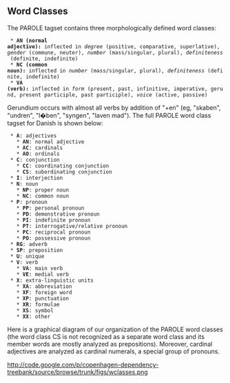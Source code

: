 ==  Word Classes ==

The PAROLE tagset contains three morphologically defined word classes:

  * '''AN (normal adjective):''' inflected in ''degree'' (positive, comparative, superlative), ''gender'' (commune, neuter), ''number'' (mass/singular, plural), ''definiteness'' (definite, indefinite)
  * '''NC (common noun):''' inflected in ''number'' (mass/singular, plural), ''definiteness'' (definite, indefinite)
  * '''VA (verb):''' inflected in ''form'' (present, past, infinitive, imperative, gerund, present participle, past participle), ''voice'' (active, passive)

Gerundium occurs with almost all verbs by addition of "+en" (eg, "skaben", "undren", "l�ben", "syngen", "laven mad"). The full PAROLE word class tagset for Danish is shown below:

  * '''A''': adjectives
    * '''AN''': normal adjective
    * '''AC''': cardinals
    * '''AO''': ordinals
  * '''C''': conjunction
    * '''CC''': coordinating conjunction
    * '''CS''': subordinating conjunction
  * '''I''': interjection
  * '''N''': noun
    * '''NP''': proper noun
    * '''NC''': common noun
  * '''P''': pronoun
    * '''PP''': personal pronoun
    * '''PD''': demonstrative pronoun
    * '''PI''': indefinite pronoun
    * '''PT''': interrogative/relative pronoun
    * '''PC''': reciprocal pronoun
    * '''PO''': possessive pronoun
  * '''RG''': adverb
  * '''SP''': preposition
  * '''U''': unique
  * '''V''': verb
    * '''VA''': main verb
    * '''VE''': medial verb
  * '''X''': extra-linguistic units
    * '''XA''': abbreviation
    * '''XF''': foreign word
    * '''XP''': punctuation
    * '''XR''': formulae
    * '''XS''': symbol
    * '''XX''': other

Here is a graphical diagram of our organization of the PAROLE word classes (the word class CS is not recognized as a separate word class and its member words are mostly analyzed as prepositions). Moreover, cardinal adjectives are analyzed as cardinal numerals, a special group of pronouns.

http://code.google.com/p/copenhagen-dependency-treebank/source/browse/trunk/figs/wclasses.png
